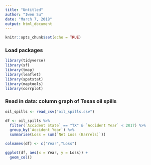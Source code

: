 ---
title: "Untitled"
author: "Iwen Su"
date: "March 7, 2018"
output: html_document
---

```{r setup, include=FALSE}
knitr::opts_chunk$set(echo = TRUE)
```

### Load packages

```{r message=FALSE, warning=FALSE}

library(tidyverse)
library(sf)
library(tmap)
library(leaflet)
library(spatstat)
library(maptools)
library(corrplot)

```

### Read in data: column graph of Texas oil spills

```{r}

oil_spills <- read_csv("oil_spills.csv")

df <- oil_spills %>% 
  filter(`Accident State` == "TX" & `Accident Year` < 2017) %>% 
  group_by(`Accident Year`) %>% 
  summarise(Loss = sum(`Net Loss (Barrels)`))

colnames(df) <- c("Year","Loss")

ggplot(df, aes(x = Year, y = Loss)) +
  geom_col()

```

